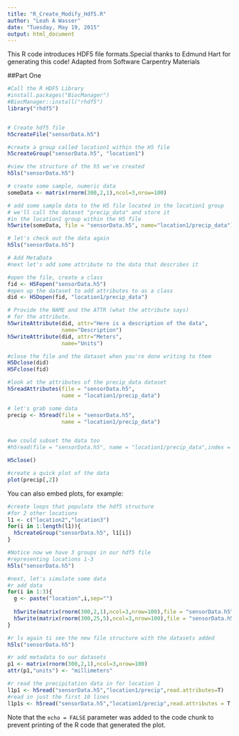 ```yaml
---
title: "R_Create_Modify_Hdf5.R"
author: "Leah A Wasser"
date: "Tuesday, May 19, 2015"
output: html_document
---
```


This R code introduces HDF5 file formats.Special thanks to Edmund Hart for generating this code! Adapted from Software Carpentry Materials

##Part One

```r

#Call the R HDF5 Library
#install.packages("BiocManager")
#BiocManager::install("rhdf5")
library("rhdf5")


# Create hdf5 file
h5createFile("sensorData.h5")

#create a group called location1 within the H5 file
h5createGroup("sensorData.h5", "location1")

#view the structure of the h5 we've created
h5ls("sensorData.h5")

# create some sample, numeric data
someData <- matrix(rnorm(300,2,1),ncol=3,nrow=100)

# add some sample data to the H5 file located in the location1 group
# we'll call the dataset "precip_data" and store it 
#in the location1 group within the H5 file
h5write(someData, file = "sensorData.h5", name="location1/precip_data")

# let's check out the data again
h5ls("sensorData.h5")

# Add MetaData
#next let's add some attribute to the data that describes it

#open the file, create a class
fid <- H5Fopen("sensorData.h5")
#open up the dataset to add attributes to as a class
did <- H5Dopen(fid, "location1/precip_data")

# Provide the NAME and the ATTR (what the attribute says) 
# for the attribute.
h5writeAttribute(did, attr="Here is a description of the data",
                 name="Description")
h5writeAttribute(did, attr="Meters",
                 name="Units")

#close the file and the dataset when you're done writing to them
H5Dclose(did)
H5Fclose(fid)

#look at the attributes of the precip_data dataset
h5readAttributes(file = "sensorData.h5", 
                 name = "location1/precip_data")

# let's grab some data
precip <- h5read(file = "sensorData.h5", 
                 name = "location1/precip_data")


#we could subset the data too
#h5read(file = "sensorData.h5", name = "location1/precip_data",index = list(1:100,1) )

H5close()

#create a quick plot of the data
plot(precip[,2])

```

You can also embed plots, for example:

```r
#create loops that populate the hdf5 structure 
#for 2 other locations
l1 <- c("location2","location3")
for(i in 1:length(l1)){
  h5createGroup("sensorData.h5", l1[i])
}

#Notice now we have 3 groups in our hdf5 file
#representing locations 1-3
h5ls("sensorData.h5")

#next, let's simulate some data
#r add data
for(i in 1:3){
  g <- paste("location",i,sep="")
  
  h5write(matrix(rnorm(300,2,1),ncol=3,nrow=100),file = "sensorData.h5",paste(g,"precip",sep="/"))
  h5write(matrix(rnorm(300,25,5),ncol=3,nrow=100),file = "sensorData.h5",paste(g,"temp",sep="/"))
}

#r ls again ti see the new file structure with the datasets added
h5ls("sensorData.h5")

#r add metadata to our datasets
p1 <- matrix(rnorm(300,2,1),ncol=3,nrow=100) 
attr(p1,"units") <- "millimeters"

#r read the precipitation data in for location 1
l1p1 <- h5read("sensorData.h5","location1/precip",read.attributes=T)
#read in just the first 10 lines 
l1p1s <- h5read("sensorData.h5","location1/precip",read.attributes = T,index = list(1:10,NULL))
```

Note that the `echo = FALSE` parameter was added to the code chunk to prevent printing of the R code that generated the plot.

